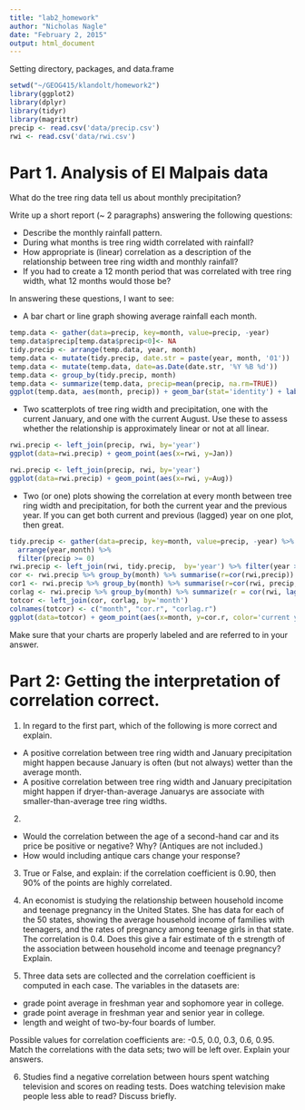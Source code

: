 ```yaml
---
title: "lab2_homework"
author: "Nicholas Nagle"
date: "February 2, 2015"
output: html_document
---
```


Setting directory, packages, and data.frame
```r
setwd("~/GEOG415/klandolt/homework2")
library(ggplot2)
library(dplyr)
library(tidyr)
library(magrittr)
precip <- read.csv('data/precip.csv')
rwi <- read.csv('data/rwi.csv')
```


# Part 1. Analysis of El Malpais data

What do the tree ring data tell us about monthly precipitation?

Write up a short report (~ 2 paragraphs) answering the following questions:

- Describe the monthly rainfall pattern.  
- During what months is tree ring width correlated with rainfall?
- How appropriate is (linear) correlation as a description of the relationship between tree ring width and monthly rainfall?
- If you had to create a 12 month period that was correlated with tree ring width, what 12 months would those be?

In answering these questions, I want to see:

 - A bar chart or line graph showing average rainfall each month.

```r
temp.data <- gather(data=precip, key=month, value=precip, -year)
temp.data$precip[temp.data$precip<0]<- NA
tidy.precip <- arrange(temp.data, year, month)
temp.data <- mutate(tidy.precip, date.str = paste(year, month, '01'))
temp.data <- mutate(temp.data, date=as.Date(date.str, '%Y %B %d'))
temp.data <- group_by(tidy.precip, month)
temp.data <- summarize(temp.data, precip=mean(precip, na.rm=TRUE))
ggplot(temp.data, aes(month, precip)) + geom_bar(stat='identity') + labs(y='Precipitation (in)', x='Month')
```

 - Two scatterplots of tree ring width and precipitation, one with the current January, and one with the current August.  Use these to assess whether the relationship is approximately linear or not at all linear.

```r

rwi.precip <- left_join(precip, rwi, by='year')
ggplot(data=rwi.precip) + geom_point(aes(x=rwi, y=Jan))
```

```r
rwi.precip <- left_join(precip, rwi, by='year')
ggplot(data=rwi.precip) + geom_point(aes(x=rwi, y=Aug))

```

 - Two (or one) plots showing the correlation at every month between tree ring width and precipitation, for both the current year and the previous year.  If you can get both current and previous (lagged) year on one plot, then great.
 
```r

tidy.precip <- gather(data=precip, key=month, value=precip, -year) %>%
  arrange(year,month) %>%
  filter(precip >= 0)
rwi.precip <- left_join(rwi, tidy.precip,  by='year') %>% filter(year >= 1895)
cor <- rwi.precip %>% group_by(month) %>% summarise(r=cor(rwi,precip))
cor1 <- rwi.precip %>% group_by(month) %>% summarise(r=cor(rwi, precip, use='complete.obs'))
corlag <- rwi.precip %>% group_by(month) %>% summarize(r = cor(rwi, lag(precip),use='complete.obs'))
totcor <- left_join(cor, corlag, by='month')
colnames(totcor) <- c("month", "cor.r", "corlag.r")
ggplot(data=totcor) + geom_point(aes(x=month, y=cor.r, color='current year')) + geom_point(aes(x=month, y=corlag.r, color='lagged year')) + labs(color='Correlation of') + geom_abline(intercept=0, slope=0) + labs(x='Month', y= 'Correlation value (r)')

```

 
 Make sure that your charts are properly labeled and are referred to in your answer.


# Part 2: Getting the interpretation of correlation correct.


1. In regard to the first part, which of the following is more correct and explain.
  - A positive correlation between tree ring width and January precipitation might happen because January is often (but not always) wetter than the average month.
  - A positive correlation between tree ring width and January precipitation might happen if dryer-than-average Januarys are associate with smaller-than-average tree ring widths.

2. 
  - Would the correlation between the age of a second-hand car and its price be positive or negative?  Why?  (Antiques are not included.)
  - How would including antique cars change your response?

3. True or False, and explain: if the correlation coefficient is 0.90, then 90% of the points are highly correlated.

4. An economist is studying the relationship between household income and teenage pregnancy in the United States.  She has data for each of the 50 states, showing the average household income of families with teenagers, and the rates of pregnancy among teenage girls in that state.  The correlation is 0.4.  Does this give a fair estimate of th e strength of the association between household income and teenage pregnancy?  Explain.

5. Three data sets are collected and the correlation coefficient is computed in each case.  The variables in the datasets are:
  - grade point average in freshman year and sophomore year in college.
  - grade point average in freshman year and senior year in college.
  - length and weight of two-by-four boards of lumber.
  
  Possible values for correlation coefficients are: -0.5,   0.0,   0.3,  0.6,  0.95.  Match the correlations with the data sets; two will be left over.  Explain your answers.

6. Studies find a negative correlation between hours spent watching television and scores on reading tests.  Does watching television make people less able to read?  Discuss briefly.